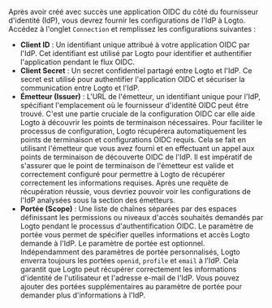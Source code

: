 Après avoir créé avec succès une application OIDC du côté du fournisseur d'identité (IdP), vous devrez fournir les configurations de l'IdP à Logto. Accédez à l'onglet `Connection` et remplissez les configurations suivantes :

- **Client ID** : Un identifiant unique attribué à votre application OIDC par l'IdP. Cet identifiant est utilisé par Logto pour identifier et authentifier l'application pendant le flux OIDC.
- **Client Secret** : Un secret confidentiel partagé entre Logto et l'IdP. Ce secret est utilisé pour authentifier l'application OIDC et sécuriser la communication entre Logto et l'IdP.
- **Émetteur (Issuer)** : L'URL de l'émetteur, un identifiant unique pour l'IdP, spécifiant l'emplacement où le fournisseur d'identité OIDC peut être trouvé. C'est une partie cruciale de la configuration OIDC car elle aide Logto à découvrir les points de terminaison nécessaires.
  Pour faciliter le processus de configuration, Logto récupérera automatiquement les points de terminaison et configurations OIDC requis. Cela se fait en utilisant l'émetteur que vous avez fourni et en effectuant un appel aux points de terminaison de découverte OIDC de l'IdP. Il est impératif de s'assurer que le point de terminaison de l'émetteur est valide et correctement configuré pour permettre à Logto de récupérer correctement les informations requises.
  Après une requête de récupération réussie, vous devriez pouvoir voir les configurations de l'IdP analysées sous la section des émetteurs.
- **Portée (Scope)** : Une liste de chaînes séparées par des espaces définissant les permissions ou niveaux d'accès souhaités demandés par Logto pendant le processus d'authentification OIDC. Le paramètre de portée vous permet de spécifier quelles informations et accès Logto demande à l'IdP.
  Le paramètre de portée est optionnel. Indépendamment des paramètres de portée personnalisés, Logto enverra toujours les portées `openid`, `profile` et `email` à l'IdP.
  Cela garantit que Logto peut récupérer correctement les informations d'identité de l'utilisateur et l'adresse e-mail de l'IdP. Vous pouvez ajouter des portées supplémentaires au paramètre de portée pour demander plus d'informations à l'IdP.
